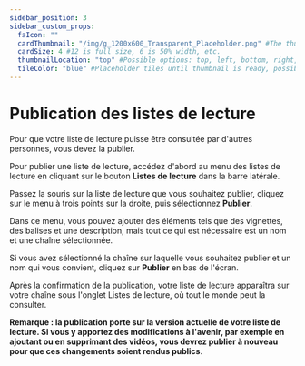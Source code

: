 ```yaml
---
sidebar_position: 3
sidebar_custom_props:
  faIcon: ""
  cardThumbnail: "/img/g_1200x600_Transparent_Placeholder.png" #The thumbnail on the category card.
  cardSize: 4 #12 is full size, 6 is 50% width, etc.
  thumbnailLocation: "top" #Possible options: top, left, bottom, right, none
  tileColor: "blue" #Placeholder tiles until thumbnail is ready, possible options: blue, cream, darkpurple, lightpurple, mauve, orange, pink, none
---
```


# Publication des listes de lecture

Pour que votre liste de lecture puisse être consultée par d'autres personnes, vous devez la publier.

Pour publier une liste de lecture, accédez d'abord au menu des listes de lecture en cliquant sur le bouton **Listes de lecture** dans la barre latérale.

Passez la souris sur la liste de lecture que vous souhaitez publier, cliquez sur le menu à trois points sur la droite, puis sélectionnez **Publier**.

Dans ce menu, vous pouvez ajouter des éléments tels que des vignettes, des balises et une description, mais tout ce qui est nécessaire est un nom et une chaîne sélectionnée.

Si vous avez sélectionné la chaîne sur laquelle vous souhaitez publier et un nom qui vous convient, cliquez sur **Publier** en bas de l'écran.

Après la confirmation de la publication, votre liste de lecture apparaîtra sur votre chaîne sous l'onglet Listes de lecture, où tout le monde peut la consulter.

**Remarque : la publication porte sur la version actuelle de votre liste de lecture. Si vous y apportez des modifications à l'avenir, par exemple en ajoutant ou en supprimant des vidéos, vous devrez publier à nouveau pour que ces changements soient rendus publics**.
